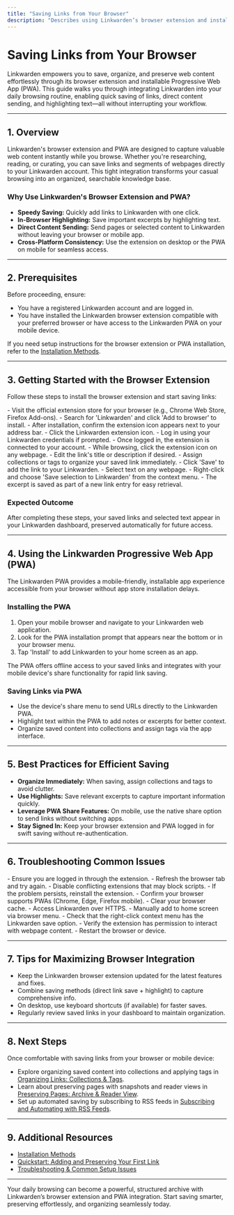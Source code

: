 ```yaml
---
title: "Saving Links from Your Browser"
description: "Describes using Linkwarden’s browser extension and installable PWA to quickly save links, highlight text, or send content directly from your browser or mobile device. Covers strategies for integrating daily web browsing with Linkwarden organization."
---
```


# Saving Links from Your Browser

Linkwarden empowers you to save, organize, and preserve web content effortlessly through its browser extension and installable Progressive Web App (PWA). This guide walks you through integrating Linkwarden into your daily browsing routine, enabling quick saving of links, direct content sending, and highlighting text—all without interrupting your workflow.

---

## 1. Overview

Linkwarden's browser extension and PWA are designed to capture valuable web content instantly while you browse. Whether you're researching, reading, or curating, you can save links and segments of webpages directly to your Linkwarden account. This tight integration transforms your casual browsing into an organized, searchable knowledge base.

### Why Use Linkwarden's Browser Extension and PWA?

- **Speedy Saving:** Quickly add links to Linkwarden with one click.
- **In-Browser Highlighting:** Save important excerpts by highlighting text.
- **Direct Content Sending:** Send pages or selected content to Linkwarden without leaving your browser or mobile app.
- **Cross-Platform Consistency:** Use the extension on desktop or the PWA on mobile for seamless access.

---

## 2. Prerequisites

Before proceeding, ensure:

- You have a registered Linkwarden account and are logged in.
- You have installed the Linkwarden browser extension compatible with your preferred browser or have access to the Linkwarden PWA on your mobile device.

If you need setup instructions for the browser extension or PWA installation, refer to the [Installation Methods](https://docs.linkwarden.app/getting-started/prerequisites-installation/installation-methods).

---

## 3. Getting Started with the Browser Extension

Follow these steps to install the browser extension and start saving links:

<Steps>
<Step title="Install the Extension">
- Visit the official extension store for your browser (e.g., Chrome Web Store, Firefox Add-ons).
- Search for 'Linkwarden' and click 'Add to browser' to install.
- After installation, confirm the extension icon appears next to your address bar.
</Step>
<Step title="Authenticate the Extension">
- Click the Linkwarden extension icon.
- Log in using your Linkwarden credentials if prompted.
- Once logged in, the extension is connected to your account.
</Step>
<Step title="Save a Link">
- While browsing, click the extension icon on any webpage.
- Edit the link's title or description if desired.
- Assign collections or tags to organize your saved link immediately.
- Click 'Save' to add the link to your Linkwarden.
</Step>
<Step title="Highlight and Save Text">
- Select text on any webpage.
- Right-click and choose 'Save selection to Linkwarden' from the context menu.
- The excerpt is saved as part of a new link entry for easy retrieval.
</Step>
</Steps>

### Expected Outcome

After completing these steps, your saved links and selected text appear in your Linkwarden dashboard, preserved automatically for future access.

---

## 4. Using the Linkwarden Progressive Web App (PWA)

The Linkwarden PWA provides a mobile-friendly, installable app experience accessible from your browser without app store installation delays.

### Installing the PWA

1. Open your mobile browser and navigate to your Linkwarden web application.
2. Look for the PWA installation prompt that appears near the bottom or in your browser menu.
3. Tap 'Install' to add Linkwarden to your home screen as an app.

<Tip>
The PWA offers offline access to your saved links and integrates with your mobile device's share functionality for rapid link saving.
</Tip>

### Saving Links via PWA

- Use the device's share menu to send URLs directly to the Linkwarden PWA.
- Highlight text within the PWA to add notes or excerpts for better context.
- Organize saved content into collections and assign tags via the app interface.

---

## 5. Best Practices for Efficient Saving

- **Organize Immediately:** When saving, assign collections and tags to avoid clutter.
- **Use Highlights:** Save relevant excerpts to capture important information quickly.
- **Leverage PWA Share Features:** On mobile, use the native share option to send links without switching apps.
- **Stay Signed In:** Keep your browser extension and PWA logged in for swift saving without re-authentication.

---

## 6. Troubleshooting Common Issues

<AccordionGroup title="Troubleshooting Saving Issues">
<Accordion title="Extension Not Saving Links">
- Ensure you are logged in through the extension.
- Refresh the browser tab and try again.
- Disable conflicting extensions that may block scripts.
- If the problem persists, reinstall the extension.
</Accordion>
<Accordion title="PWA Installation Prompt Not Showing">
- Confirm your browser supports PWAs (Chrome, Edge, Firefox mobile).
- Clear your browser cache.
- Access Linkwarden over HTTPS.
- Manually add to home screen via browser menu.
</Accordion>
<Accordion title="Highlighted Text Not Saving">
- Check that the right-click context menu has the Linkwarden save option.
- Verify the extension has permission to interact with webpage content.
- Restart the browser or device.
</Accordion>
</AccordionGroup>

---

## 7. Tips for Maximizing Browser Integration

- Keep the Linkwarden browser extension updated for the latest features and fixes.
- Combine saving methods (direct link save + highlight) to capture comprehensive info.
- On desktop, use keyboard shortcuts (if available) for faster saves.
- Regularly review saved links in your dashboard to maintain organization.

---

## 8. Next Steps

Once comfortable with saving links from your browser or mobile device:

- Explore organizing saved content into collections and applying tags in [Organizing Links: Collections & Tags](https://docs.linkwarden.app/guides/getting-started/collections-and-tags-basics).
- Learn about preserving pages with snapshots and reader views in [Preserving Pages: Archive & Reader View](https://docs.linkwarden.app/guides/getting-started/preserving-and-reading-links).
- Set up automated saving by subscribing to RSS feeds in [Subscribing and Automating with RSS Feeds](https://docs.linkwarden.app/guides/automation-and-integrations/rss-feed-subscription).

---

## 9. Additional Resources

- [Installation Methods](https://docs.linkwarden.app/getting-started/prerequisites-installation/installation-methods)
- [Quickstart: Adding and Preserving Your First Link](https://docs.linkwarden.app/getting-started/initial-experience-validation/quickstart-adding-links)
- [Troubleshooting & Common Setup Issues](https://docs.linkwarden.app/getting-started/initial-experience-validation/troubleshooting-common-issues)

---

Your daily browsing can become a powerful, structured archive with Linkwarden’s browser extension and PWA integration. Start saving smarter, preserving effortlessly, and organizing seamlessly today.
